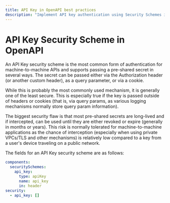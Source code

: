 ```yaml
---
title: API Key in OpenAPI best practices
description: "Implement API key authentication using Security Schemes in your OpenAPI specification for better security, developer experience, and seamless integration."
---
```


# API Key Security Scheme in OpenAPI

An API Key security scheme is the most common form of authentication for machine-to-machine APIs and supports passing a pre-shared secret in several ways. The secret can be passed either via the Authorization header (or another custom header), as a query parameter, or via a cookie.

While this is probably the most commonly used mechanism, it is generally one of the least secure. This is especially true if the key is passed outside of headers or cookies (that is, via query params, as various logging mechanisms normally store query param information).

The biggest security flaw is that most pre-shared secrets are long-lived and if intercepted, can be used until they are either revoked or expire (generally in months or years). This risk is normally tolerated for machine-to-machine applications as the chance of interception (especially when using private VPCs/TLS and other mechanisms) is relatively low compared to a key from a user's device traveling on a public network.

The fields for an API Key security scheme are as follows:

<Table
  data={[
    { field: "`type`", type: "String", required: "✅", description: "`apiKey`" },
    { field: "`description`", type: "String", required: "", description: "Human-readable information. This may contain [CommonMark syntax](https://spec.commonmark.org/) to provide a rich description." },
    { field: "`in`", type: "String", required: "✅", description: "The location of the API key in the request. Valid values are `query`, `header`, or `cookie`." },
    { field: "`name`", type: "String", required: "✅", description: "The name of the key parameter in the location." },
    { field: "`x-*`", type: "[Extensions](/openapi/extensions)", required: "", description: "Any number of extension fields can be added to the security scheme object to be used by tooling and vendors." }
  ]}
  columns={[
    { key: "field", header: "Field" },
    { key: "type", header: "Type" },
    { key: "required", header: "Required" },
    { key: "description", header: "Description" }
  ]}
/>

```yaml
components:
  securitySchemes:
    api_key:
      type: apiKey
      name: api_key
      in: header
security:
  - api_key: []
```
